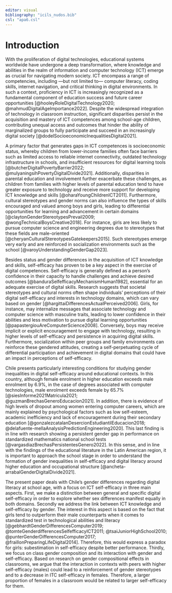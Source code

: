 ```yaml
---
editor: visual
bibliography: "icils_nudos.bib"
csl: "apa6.csl"
---
```


# Introduction

With the proliferation of digital technologies, educational systems worldwide have undergone a deep transformation, where knowledge and abilities in the realm of information and computer technology (ICT) emerge as crucial for navigating modern society. ICT encompass a range of competencies, including ---but not limited to--- computer literacy, coding skills, internet navigation, and critical thinking in digital environments. In such a context, proficiency in ICT is increasingly recognized as a fundamental component of education success and future career opportunities [@hooleyRoleDigitalTechnology2020; @mahmudDigitalAgeImportance2022]. Despite the widespread integration of technology in classroom instruction, significant disparities persist in the acquisition and mastery of ICT competences among school-age children, contributing unequal access and outcomes that hinder the ability of marginalized groups to fully participate and succeed in an increasingly digital society [@dodelSocioeconomicInequalitiesDigital2021].

A primary factor that generates gaps in ICT competences is socioeconomic status, whereby children from lower-income families often face barriers such as limited access to reliable internet connectivity, outdated technology infrastructure in schools, and insufficient resources for digital learning tools [@butcherDigitalPovertyBarrier2022; @mulyaningsihPovertyDigitalDivide2021]. Additionally, disparities in parental education and involvement further exacerbate these challenges, as children from families with higher levels of parental education tend to have greater exposure to technology and receive more support for developing ICT knowledge and skills [@oharaYoungChildrenICT2011]. Furthermore, cultural stereotypes and gender norms can also influence the types of skills encouraged and valued among boys and girls, leading to differential opportunities for learning and advancement in certain domains [@claytonGenderStereotypesPrevail2009; @wongTechnicalBoysCreative2018]. For instance, girls are less likely to pursue computer science and engineering degrees due to stereotypes that these fields are male-oriented [@cheryanCulturalStereotypesGatekeepers2015]. Such stereotypes emerge very early and are reinforced in socialization environments such as the school [@varoyUnderstandingGenderGap2023].

Besides status and gender differences in the acquisition of ICT knowledge and skills, self-efficacy has proven to be a key aspect in the exercise of digital competences. Self-efficacy is generally defined as a person's confidence in their capacity to handle challenges and achieve desired outcomes [@banduraSelfefficacyMechanismHuman1982], essential for an adequate exercise of digital skills. Research suggests that societal stereotypes and cultural norms often shape individuals' perceptions of their digital self-efficacy and interests in technology domains, which can vary based on gender [@hargittaiDifferencesActualPerceived2006]. Girls, for instance, may internalize messages that associate technology and computer science with masculine traits, leading to lower confidence in their abilities and less motivation to pursue digital learning opportunities [@papastergiouAreComputerScience2008]. Conversely, boys may receive implicit or explicit encouragement to engage with technology, resulting in higher levels of self-efficacy and persistence in acquiring digital skills. Furthermore, socialization within peer groups and family environments can reinforce these gendered attitudes, creating a self-perpetuating cycle of differential participation and achievement in digital domains that could have an impact in perceptions of self-efficacy.

Chile presents particularly interesting conditions for studying gender inequalities in digital self-efficacy around educational contexts. In this country, although female enrolment in higher education exceeds male enrolment by 6.9%, in the case of degrees associated with computer technologies, male enrolment exceeds female by 65.7% [@siesInforme2021Matricula2021; @guzmanBrechasGeneroEducacion2021]. In addition, there is evidence of high levels of dropout among women entering computer careers, which are mainly explained by psychological factors such as low self-esteem, academic inefficiency and lack of encouragement during their secondary education [@gonzalezcatalanDesercionEstudiantilEducacion2018; @delafuente-mellaAnalysisPredictionEngineering2020]. This last finding is in line with research showing a persistent gender gap in performance on standardized mathematics national school tests [@vargasdiazBrechasPersistentesGenero2022]. In this sense, and in line with the findings of the educational literature in the Latin American region, it is important to approach the school stage in order to understand the formation of gender inequalities in self-efficacy and digital literacy around higher education and occupational structure [@ancheta-arrabalGenderDigitalDivide2021].

The present paper deals with Chile's gender differences regarding digital literacy at school age, with a focus on ICT self-efficacy in three main aspects. First, we make a distinction between general and specific digital self-efficacy in order to explore whether sex differences manifest equally in both domains. Secondly we address the link between ICT knowledge and self-efficacy by gender. The interest in this aspect is based on the fact that girls tend to outperform their male counterparts when it comes to standardized test in technological abilities and literacy [@gebhardtGenderDifferencesComputer2019; @tomteGenderdifferencesSelfefficacyICT2011; @tsaiJuniorHighSchool2010; @punterGenderDifferencesComputer2017; @fraillonPreparingLifeDigital2014]. Therefore, this would express a paradox for girls: subestimation in self-efficacy despite better performance. Thirdly, we focus on class gender composition and its interaction with gender and self-efficacy. Based on research on gender compositional effects in classrooms, we argue that the interaction in contexts with peers with higher self-efficacy (males) could lead to a reinforcement of gender stereotypes and to a decrease in ITC self-efficacy in females. Therefore, a larger proportion of females in a classroom would be related to larger self-efficacy for them.

